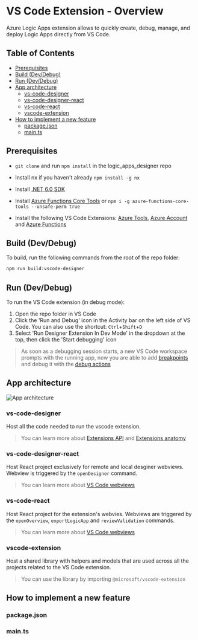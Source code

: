 
<Meta title="Docs/VS Code Extension" />

# VS Code Extension - Overview

Azure Logic Apps extension allows to quickly create, debug, manage, and deploy Logic Apps directly from VS Code.

## Table of Contents

- [Prerequisites](#prerequisites)
- [Build (Dev/Debug)](#build)
- [Run (Dev/Debug)](#run)
- [App architecture](#architecture)
  - [vs-code-designer](#vs-code-designer)
  - [vs-code-designer-react](#vs-code-designer-react)
  - [vs-code-react](#vs-code-react)
  - [vscode-extension](#vscode-extension)
- [How to implement a new feature](#feature)
  - [package.json](#package.json)
  - [main.ts](#main.ts)

<h2 id="prerequisites">Prerequisites</h2>

- `git clone` and run `npm install` in the logic_apps_designer repo
- Install nx if you haven't already `npm install -g nx`

- Install [.NET 6.0 SDK](https://dotnet.microsoft.com/en-us/download/dotnet/6.0)
- Install [Azure Functions Core Tools](https://github.com/Azure/azure-functions-core-tools) or `npm i -g azure-functions-core-tools --unsafe-perm true`
- Install the following VS Code Extensions: [Azure Tools](https://marketplace.visualstudio.com/items?itemName=ms-vscode.vscode-node-azure-pack), [Azure Account](https://marketplace.visualstudio.com/items?itemName=ms-vscode.azure-account)
  and [Azure Functions](https://marketplace.visualstudio.com/items?itemName=ms-azuretools.vscode-azurefunctions)

<h2 id="build">Build (Dev/Debug)</h2>

To build, run the following commands from the root of the repo folder:

```bash
npm run build:vscode-designer
```

<h2 id="run">Run (Dev/Debug)</h2>

To run the VS Code extension (in debug mode):

1.  Open the repo folder in VS Code
2.  Click the 'Run and Debug' icon in the Activity bar on the left side of VS Code. You can also use the shortcut: `Ctrl`+`Shift`+`D`
3.  Select 'Run Designer Extension In Dev Mode' in the dropdown at the top, then click the 'Start debugging' icon

> As soon as a debugging session starts, a new VS Code workspace prompts with the running app, now you are able to add [breakpoints](https://code.visualstudio.com/docs/editor/debugging#_breakpoints) and debug it with the [debug actions](https://code.visualstudio.com/docs/editor/debugging#_debug-actions)

<h2 id="architecture">App architecture</h2>

<img src={MyImage} alt="App architecture" />

<h3 id="vs-code-designer">vs-code-designer</h3>

Host all the code needed to run the vscode extension.

> You can learn more about [Extensions API](https://code.visualstudio.com/api) and [Extensions anatomy](https://code.visualstudio.com/api/get-started/extension-anatomy)

<h3 id="vs-code-designer-react">vs-code-designer-react</h3>

Host React project exclusively for remote and local desginer webviews. Webview is triggered by the `openDesigner` command.

> You can learn more about [VS Code webviews](https://code.visualstudio.com/api/extension-guides/webview)

<h3 id="vs-code-react">vs-code-react</h3>

Host React project for the extension's webvies. Webviews are triggered by the `openOverview`, `exportLogicApp` and `reviewValidation` commands.

> You can learn more about [VS Code webviews](https://code.visualstudio.com/api/extension-guides/webview)

<h3 id="vscode-extension">vscode-extension</h3>

Host a shared library with helpers and models that are used across all the projects related to the VS Code extension.

> You can use the library by importing `@microsoft/vscode-extension`

<h2 id="feature">How to implement a new feature</h2>
<h3 id="package.json">package.json</h3>
<h3 id="main.ts">main.ts</h3>
